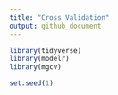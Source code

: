 ```yaml
---
title: "Cross Validation"
output: github_document
---
```


```r
library(tidyverse)
library(modelr)
library(mgcv)

set.seed(1)
```

